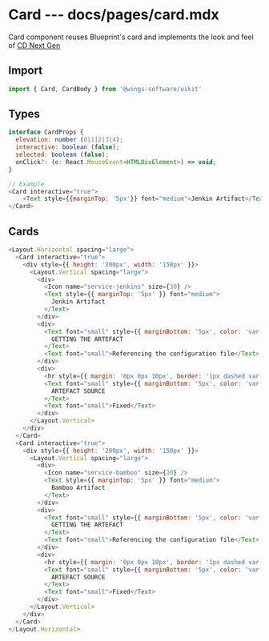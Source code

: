 # Card --- docs/pages/card.mdx

Card component reuses Blueprint's card and implements the look and feel of [CD Next Gen](https://harness.atlassian.net/wiki/spaces/UI/pages/668271019/Card)

## Import

```js
import { Card, CardBody } from '@wings-software/uikit'
```

## Types

```js
interface CardProps {
  elevation: number (0|1|2|3|4);
  interactive: boolean (false);
  selected: boolean (false);
  onClick?: (e: React.MouseEvent<HTMLDivElement>) => void;
}

// Example
<Card interactive="true">
    <Text style={{marginTop: '5px'}} font="medium">Jenkin Artifact</Text>
</Card>

```

## Cards

```js live=true
<Layout.Horizontal spacing="large">
  <Card interactive="true">
    <div style={{ height: '200px', width: '150px' }}>
      <Layout.Vertical spacing="large">
        <div>
          <Icon name="service-jenkins" size={30} />
          <Text style={{ marginTop: '5px' }} font="medium">
            Jenkin Artifact
          </Text>
        </div>
        <div>
          <Text font="small" style={{ marginBottom: '5px', color: 'var(--grey-350)' }}>
            GETTING THE ARTEFACT
          </Text>
          <Text font="small">Referencing the configuration file</Text>
        </div>
        <div>
          <hr style={{ margin: '0px 0px 10px', border: '1px dashed var(--grey-350)' }} />
          <Text font="small" style={{ marginBottom: '5px', color: 'var(--grey-350)' }}>
            ARTEFACT SOURCE
          </Text>
          <Text font="small">Fixed</Text>
        </div>
      </Layout.Vertical>
    </div>
  </Card>
  <Card interactive="true">
    <div style={{ height: '200px', width: '150px' }}>
      <Layout.Vertical spacing="large">
        <div>
          <Icon name="service-bamboo" size={30} />
          <Text style={{ marginTop: '5px' }} font="medium">
            Bamboo Artifact
          </Text>
        </div>
        <div>
          <Text font="small" style={{ marginBottom: '5px', color: 'var(--grey-350)' }}>
            GETTING THE ARTEFACT
          </Text>
          <Text font="small">Referencing the configuration file</Text>
        </div>
        <div>
          <hr style={{ margin: '0px 0px 10px', border: '1px dashed var(--grey-350)' }} />
          <Text font="small" style={{ marginBottom: '5px', color: 'var(--grey-350)' }}>
            ARTEFACT SOURCE
          </Text>
          <Text font="small">Fixed</Text>
        </div>
      </Layout.Vertical>
    </div>
  </Card>
</Layout.Horizontal>
```
